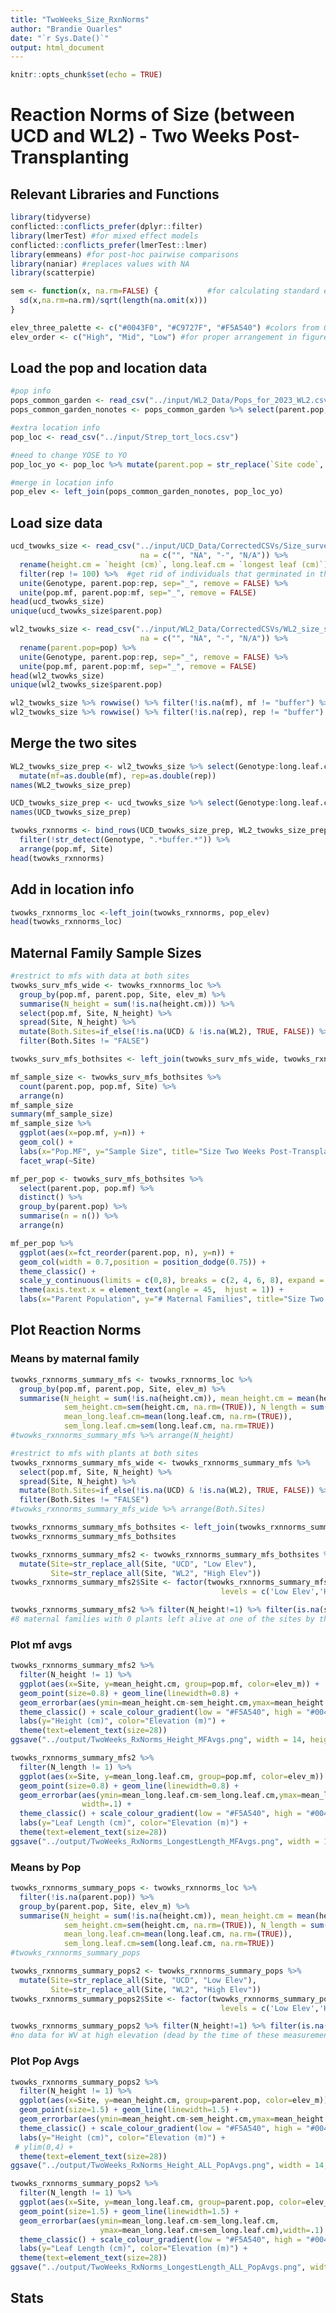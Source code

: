 ```yaml
---
title: "TwoWeeks_Size_RxnNorms"
author: "Brandie Quarles"
date: "`r Sys.Date()`"
output: html_document
---
```


```r
knitr::opts_chunk$set(echo = TRUE)
```

# Reaction Norms of Size (between UCD and WL2) - Two Weeks Post-Transplanting

## Relevant Libraries and Functions

```r
library(tidyverse)
conflicted::conflicts_prefer(dplyr::filter)
library(lmerTest) #for mixed effect models
conflicted::conflicts_prefer(lmerTest::lmer)
library(emmeans) #for post-hoc pairwise comparisons 
library(naniar) #replaces values with NA
library(scatterpie)

sem <- function(x, na.rm=FALSE) {           #for calculating standard error
  sd(x,na.rm=na.rm)/sqrt(length(na.omit(x)))
} 

elev_three_palette <- c("#0043F0", "#C9727F", "#F5A540") #colors from Gremer et al 2019
elev_order <- c("High", "Mid", "Low") #for proper arrangement in figures 
```

## Load the pop and location data

```r
#pop info
pops_common_garden <- read_csv("../input/WL2_Data/Pops_for_2023_WL2.csv") #pops included in common garden 
pops_common_garden_nonotes <- pops_common_garden %>% select(parent.pop, elevation.group) #subset columns

#extra location info 
pop_loc <- read_csv("../input/Strep_tort_locs.csv")

#need to change YOSE to YO
pop_loc_yo <- pop_loc %>% mutate(parent.pop = str_replace(`Site code`, "YOSE(\\d+)", "YO\\1")) %>% select(Lat, Long, elev_m=`Elevation (m)`, parent.pop)

#merge in location info
pop_elev <- left_join(pops_common_garden_nonotes, pop_loc_yo)
```


## Load size data 
```r
ucd_twowks_size <- read_csv("../input/UCD_Data/CorrectedCSVs/Size_survey_transplants_20221213_corrected.csv",
                             na = c("", "NA", "-", "N/A")) %>% 
  rename(height.cm = `height (cm)`, long.leaf.cm = `longest leaf (cm)`) %>% 
  filter(rep != 100) %>%  #get rid of individuals that germinated in the field 
  unite(Genotype, parent.pop:rep, sep="_", remove = FALSE) %>% 
  unite(pop.mf, parent.pop:mf, sep="_", remove = FALSE)
head(ucd_twowks_size)
unique(ucd_twowks_size$parent.pop)
```

```r
wl2_twowks_size <- read_csv("../input/WL2_Data/CorrectedCSVs/WL2_size_survey_20230802_corrected.csv",
                             na = c("", "NA", "-", "N/A")) %>% 
  rename(parent.pop=pop) %>% 
  unite(Genotype, parent.pop:rep, sep="_", remove = FALSE) %>% 
  unite(pop.mf, parent.pop:mf, sep="_", remove = FALSE)
head(wl2_twowks_size)
unique(wl2_twowks_size$parent.pop)

wl2_twowks_size %>% rowwise() %>% filter(!is.na(mf), mf != "buffer") %>%  filter(is.na(as.numeric(mf))) #all buffers
wl2_twowks_size %>% rowwise() %>% filter(!is.na(rep), rep != "buffer") %>%  filter(is.na(as.numeric(rep))) #all buffers
```

## Merge the two sites
```r
WL2_twowks_size_prep <- wl2_twowks_size %>% select(Genotype:long.leaf.cm) %>% mutate(Site="WL2") %>%
  mutate(mf=as.double(mf), rep=as.double(rep))
names(WL2_twowks_size_prep)

UCD_twowks_size_prep <- ucd_twowks_size %>% select(Genotype:long.leaf.cm) %>% mutate(Site="UCD")
names(UCD_twowks_size_prep)

twowks_rxnnorms <- bind_rows(UCD_twowks_size_prep, WL2_twowks_size_prep) %>% 
  filter(!str_detect(Genotype, ".*buffer.*")) %>% 
  arrange(pop.mf, Site)
head(twowks_rxnnorms)
```

## Add in location info
```r
twowks_rxnnorms_loc <-left_join(twowks_rxnnorms, pop_elev) 
head(twowks_rxnnorms_loc)
```

## Maternal Family Sample Sizes 
```r
#restrict to mfs with data at both sites 
twowks_surv_mfs_wide <- twowks_rxnnorms_loc %>% 
  group_by(pop.mf, parent.pop, Site, elev_m) %>% 
  summarise(N_height = sum(!is.na(height.cm))) %>% 
  select(pop.mf, Site, N_height) %>% 
  spread(Site, N_height) %>% 
  mutate(Both.Sites=if_else(!is.na(UCD) & !is.na(WL2), TRUE, FALSE)) %>% 
  filter(Both.Sites != "FALSE")

twowks_surv_mfs_bothsites <- left_join(twowks_surv_mfs_wide, twowks_rxnnorms_loc)

mf_sample_size <- twowks_surv_mfs_bothsites %>% 
  count(parent.pop, pop.mf, Site) %>% 
  arrange(n)
mf_sample_size
summary(mf_sample_size)
mf_sample_size %>% 
  ggplot(aes(x=pop.mf, y=n)) +
  geom_col() + 
  labs(x="Pop.MF", y="Sample Size", title="Size Two Weeks Post-Transplant") +
  facet_wrap(~Site)

mf_per_pop <- twowks_surv_mfs_bothsites %>% 
  select(parent.pop, pop.mf) %>% 
  distinct() %>% 
  group_by(parent.pop) %>% 
  summarise(n = n()) %>% 
  arrange(n)

mf_per_pop %>% 
  ggplot(aes(x=fct_reorder(parent.pop, n), y=n)) +
  geom_col(width = 0.7,position = position_dodge(0.75)) + 
  theme_classic() +
  scale_y_continuous(limits = c(0,8), breaks = c(2, 4, 6, 8), expand = c(0, 0)) +
  theme(axis.text.x = element_text(angle = 45,  hjust = 1)) +
  labs(x="Parent Population", y="# Maternal Families", title="Size Two Weeks Post-Transplant")
```

## Plot Reaction Norms

### Means by maternal family 
```r
twowks_rxnnorms_summary_mfs <- twowks_rxnnorms_loc %>% 
  group_by(pop.mf, parent.pop, Site, elev_m) %>% 
  summarise(N_height = sum(!is.na(height.cm)), mean_height.cm = mean(height.cm,na.rm=(TRUE)), 
            sem_height.cm=sem(height.cm, na.rm=(TRUE)), N_length = sum(!is.na(long.leaf.cm)),
            mean_long.leaf.cm=mean(long.leaf.cm, na.rm=(TRUE)), 
            sem_long.leaf.cm=sem(long.leaf.cm, na.rm=TRUE))
#twowks_rxnnorms_summary_mfs %>% arrange(N_height)

#restrict to mfs with plants at both sites
twowks_rxnnorms_summary_mfs_wide <- twowks_rxnnorms_summary_mfs %>% 
  select(pop.mf, Site, N_height) %>% 
  spread(Site, N_height) %>% 
  mutate(Both.Sites=if_else(!is.na(UCD) & !is.na(WL2), TRUE, FALSE)) %>% 
  filter(Both.Sites != "FALSE")
#twowks_rxnnorms_summary_mfs_wide %>% arrange(Both.Sites)

twowks_rxnnorms_summary_mfs_bothsites <- left_join(twowks_rxnnorms_summary_mfs_wide, twowks_rxnnorms_summary_mfs)
twowks_rxnnorms_summary_mfs_bothsites

twowks_rxnnorms_summary_mfs2 <- twowks_rxnnorms_summary_mfs_bothsites %>% 
  mutate(Site=str_replace_all(Site, "UCD", "Low Elev"), 
         Site=str_replace_all(Site, "WL2", "High Elev")) 
twowks_rxnnorms_summary_mfs2$Site <- factor(twowks_rxnnorms_summary_mfs2$Site,
                                               levels = c('Low Elev','High Elev'))

twowks_rxnnorms_summary_mfs2 %>% filter(N_height!=1) %>% filter(is.na(sem_height.cm))
#8 maternal families with 0 plants left alive at one of the sites by these measurements. 
```

### Plot mf avgs
```r
twowks_rxnnorms_summary_mfs2 %>% 
  filter(N_height != 1) %>% 
  ggplot(aes(x=Site, y=mean_height.cm, group=pop.mf, color=elev_m)) + 
  geom_point(size=0.8) + geom_line(linewidth=0.8) +
  geom_errorbar(aes(ymin=mean_height.cm-sem_height.cm,ymax=mean_height.cm+sem_height.cm),width=.1) +
  theme_classic() + scale_colour_gradient(low = "#F5A540", high = "#0043F0")  +
  labs(y="Height (cm)", color="Elevation (m)") +
  theme(text=element_text(size=28))
ggsave("../output/TwoWeeks_RxNorms_Height_MFAvgs.png", width = 14, height = 8, units = "in")

twowks_rxnnorms_summary_mfs2 %>% 
  filter(N_length != 1) %>% 
  ggplot(aes(x=Site, y=mean_long.leaf.cm, group=pop.mf, color=elev_m)) + 
  geom_point(size=0.8) + geom_line(linewidth=0.8) +
  geom_errorbar(aes(ymin=mean_long.leaf.cm-sem_long.leaf.cm,ymax=mean_long.leaf.cm+sem_long.leaf.cm),
                width=.1) +
  theme_classic() + scale_colour_gradient(low = "#F5A540", high = "#0043F0")  +
  labs(y="Leaf Length (cm)", color="Elevation (m)") +
  theme(text=element_text(size=28))
ggsave("../output/TwoWeeks_RxNorms_LongestLength_MFAvgs.png", width = 14, height = 8, units = "in")
```

### Means by Pop
```r
twowks_rxnnorms_summary_pops <- twowks_rxnnorms_loc %>% 
  filter(!is.na(parent.pop)) %>% 
  group_by(parent.pop, Site, elev_m) %>% 
  summarise(N_height = sum(!is.na(height.cm)), mean_height.cm = mean(height.cm,na.rm=(TRUE)), 
            sem_height.cm=sem(height.cm, na.rm=(TRUE)), N_length = sum(!is.na(long.leaf.cm)),
            mean_long.leaf.cm=mean(long.leaf.cm, na.rm=(TRUE)), 
            sem_long.leaf.cm=sem(long.leaf.cm, na.rm=TRUE))
#twowks_rxnnorms_summary_pops

twowks_rxnnorms_summary_pops2 <- twowks_rxnnorms_summary_pops %>% 
  mutate(Site=str_replace_all(Site, "UCD", "Low Elev"), 
         Site=str_replace_all(Site, "WL2", "High Elev"))
twowks_rxnnorms_summary_pops2$Site <- factor(twowks_rxnnorms_summary_pops2$Site,
                                               levels = c('Low Elev','High Elev'))

twowks_rxnnorms_summary_pops2 %>% filter(N_height!=1) %>% filter(is.na(sem_height.cm))
#no data for WV at high elevation (dead by the time of these measurements)
```

### Plot Pop Avgs
```r
twowks_rxnnorms_summary_pops2 %>% 
  filter(N_height != 1) %>% 
  ggplot(aes(x=Site, y=mean_height.cm, group=parent.pop, color=elev_m)) + 
  geom_point(size=1.5) + geom_line(linewidth=1.5) +
  geom_errorbar(aes(ymin=mean_height.cm-sem_height.cm,ymax=mean_height.cm+sem_height.cm),width=.1) +
  theme_classic() + scale_colour_gradient(low = "#F5A540", high = "#0043F0")  +
  labs(y="Height (cm)", color="Elevation (m)") +
 # ylim(0,4) +
  theme(text=element_text(size=28))
ggsave("../output/TwoWeeks_RxNorms_Height_ALL_PopAvgs.png", width = 14, height = 8, units = "in")

twowks_rxnnorms_summary_pops2 %>% 
  filter(N_length != 1) %>% 
  ggplot(aes(x=Site, y=mean_long.leaf.cm, group=parent.pop, color=elev_m)) + 
  geom_point(size=1.5) + geom_line(linewidth=1.5) +
  geom_errorbar(aes(ymin=mean_long.leaf.cm-sem_long.leaf.cm,
                    ymax=mean_long.leaf.cm+sem_long.leaf.cm),width=.1) +
  theme_classic() + scale_colour_gradient(low = "#F5A540", high = "#0043F0")  +
  labs(y="Leaf Length (cm)", color="Elevation (m)") +
  theme(text=element_text(size=28))
ggsave("../output/TwoWeeks_RxNorms_LongestLength_ALL_PopAvgs.png", width = 14, height = 8, units = "in")
```

## Stats

